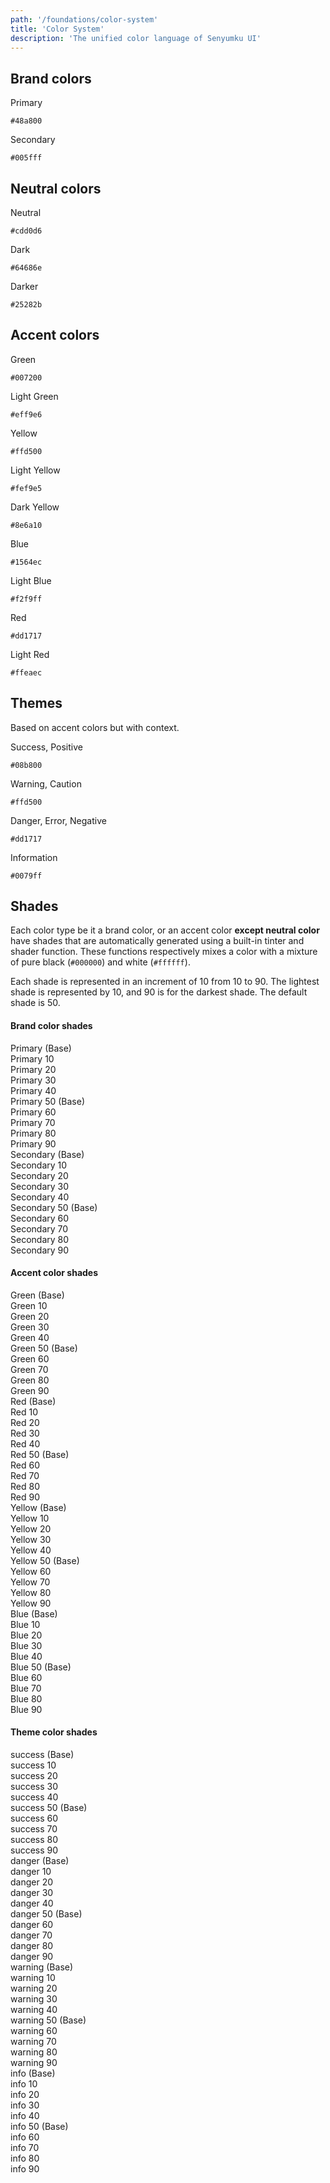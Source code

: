 ```yaml
---
path: '/foundations/color-system'
title: 'Color System'
description: 'The unified color language of Senyumku UI'
---
```


## Brand colors

<div className="Grids Grids--gapless MarginBottom">
  <div className="Grid Grid-3">
    <div className="BgColor-primary Flex Flex-column JustifyContent-center AlignItems-center Padding">
      <p className="Typography-regular16 FontWeight-semibold">Primary</p>
      <code>#48a800</code>
    </div>
  </div>
  <div className="Grid Grid-3">
    <div className="BgColor-secondary Flex Flex-column JustifyContent-center AlignItems-center Padding">
      <p className="Typography-regular16 FontWeight-semibold">Secondary</p>
      <code>#005fff</code>
    </div>
  </div>
</div>

## Neutral colors

<div className="Grids Grids--gapless MarginBottom">
  <div className="Grid Grid-3">
    <div className="BgColor-neutral Flex Flex-column JustifyContent-center AlignItems-center Padding">
      <p className="Typography-regular16 FontWeight-semibold">Neutral</p>
      <code>#cdd0d6</code>
    </div>
  </div>
  <div className="Grid Grid-3">
    <div className="BgColor-dark Flex Flex-column JustifyContent-center AlignItems-center Padding">
      <p className="Typography-regular16 FontWeight-semibold">Dark</p>
      <code>#64686e</code>
    </div>
  </div>
  <div className="Grid Grid-3">
    <div className="BgColor-darker Flex Flex-column JustifyContent-center AlignItems-center Padding">
      <p className="Typography-regular16 FontWeight-semibold">Darker</p>
      <code>#25282b</code>
    </div>
  </div>
</div>

## Accent colors

<div className="Grids Grids--gapless MarginBottom">
  <div className="Grid Grid-3">
    <div className="BgColor-green Flex Flex-column JustifyContent-center AlignItems-center Padding">
      <p className="Typography-regular16 FontWeight-semibold">Green</p>
      <code>#007200</code>
    </div>
  </div>
  <div className="Grid Grid-3">
    <div className="BgColor-lightgreen Flex Flex-column JustifyContent-center AlignItems-center Padding">
      <p className="Typography-regular16 FontWeight-semibold">Light Green</p>
      <code>#eff9e6</code>
    </div>
  </div>
</div>

<div className="Grids Grids--gapless MarginBottom">
  <div className="Grid Grid-3">
    <div className="BgColor-yellow Flex Flex-column JustifyContent-center AlignItems-center Padding">
      <p className="Typography-regular16 FontWeight-semibold">Yellow</p>
      <code>#ffd500</code>
    </div>
  </div>
  <div className="Grid Grid-3">
    <div className="BgColor-lightyellow Flex Flex-column JustifyContent-center AlignItems-center Padding">
      <p className="Typography-regular16 FontWeight-semibold">Light Yellow</p>
      <code>#fef9e5</code>
    </div>
  </div>
  <div className="Grid Grid-3">
    <div className="BgColor-darkyellow Flex Flex-column JustifyContent-center AlignItems-center Padding">
      <p className="Typography-regular16 FontWeight-semibold">Dark Yellow</p>
      <code>#8e6a10</code>
    </div>
  </div>
</div>

<div className="Grids Grids--gapless MarginBottom">
  <div className="Grid Grid-3">
    <div className="BgColor-blue Flex Flex-column JustifyContent-center AlignItems-center Padding">
      <p className="Typography-regular16 FontWeight-semibold">Blue</p>
      <code>#1564ec</code>
    </div>
  </div>
  <div className="Grid Grid-3">
    <div className="BgColor-lightblue Flex Flex-column JustifyContent-center AlignItems-center Padding">
      <p className="Typography-regular16 FontWeight-semibold">Light Blue</p>
      <code>#f2f9ff</code>
    </div>
  </div>
</div>

<div className="Grids Grids--gapless MarginBottom">
  <div className="Grid Grid-3">
    <div className="BgColor-red Flex Flex-column JustifyContent-center AlignItems-center Padding">
      <p className="Typography-regular16 FontWeight-semibold">Red</p>
      <code>#dd1717</code>
    </div>
  </div>
  <div className="Grid Grid-3">
    <div className="BgColor-lightred Flex Flex-column JustifyContent-center AlignItems-center Padding">
      <p className="Typography-regular16 FontWeight-semibold">Light Red</p>
      <code>#ffeaec</code>
    </div>
  </div>
</div>

## Themes

Based on accent colors but with context.

<div className="Grids Grids--gapless MarginBottom">
  <div className="Grid Grid-4">
    <div className="BgColor-success Flex Flex-column JustifyContent-center AlignItems-center Padding">
      <p className="Typography-regular16 FontWeight-semibold">Success, Positive</p>
      <code>#08b800</code>
    </div>
  </div>
  <div className="Grid Grid-4">
    <div className="BgColor-warning Flex Flex-column JustifyContent-center AlignItems-center Padding">
      <p className="Typography-regular16 FontWeight-semibold">Warning, Caution</p>
      <code>#ffd500</code>
    </div>
  </div>
  <div className="Grid Grid-4">
    <div className="BgColor-danger Flex Flex-column JustifyContent-center AlignItems-center Padding">
      <p className="Typography-regular16 FontWeight-semibold">Danger, Error, Negative</p>
      <code>#dd1717</code>
    </div>
  </div>
  <div className="Grid Grid-4">
    <div className="BgColor-info Flex Flex-column JustifyContent-center AlignItems-center Padding">
      <p className="Typography-regular16 FontWeight-semibold">Information</p>
      <code>#0079ff</code>
    </div>
  </div>
</div>

## Shades

Each color type be it a brand color, or an accent color **except neutral color** have shades that
are automatically generated using a built-in tinter and shader function. These functions
respectively mixes a color with a mixture of pure black (`#000000`) and white (`#ffffff`).

Each shade is represented in an increment of 10 from 10 to 90. The lightest shade is represented by
10, and 90 is for the darkest shade. The default shade is 50.

#### Brand color shades

<div className="Grids MarginBottom">
  <div className="Grid Grid-12 Grid-sm-6 Grid-md-3">
    <div className="Padding FontWeight-semibold BgColor-primary">Primary (Base)</div>
    <div className="Padding FontWeight-semibold BgColor-primary-10">Primary 10</div>
    <div className="Padding FontWeight-semibold BgColor-primary-20">Primary 20</div>
    <div className="Padding FontWeight-semibold BgColor-primary-30">Primary 30</div>
    <div className="Padding FontWeight-semibold BgColor-primary-40">Primary 40</div>
    <div className="Padding FontWeight-semibold BgColor-primary-50">Primary 50 (Base)</div>
    <div className="Padding FontWeight-semibold BgColor-primary-60">Primary 60</div>
    <div className="Padding FontWeight-semibold BgColor-primary-70">Primary 70</div>
    <div className="Padding FontWeight-semibold BgColor-primary-80">Primary 80</div>
    <div className="Padding FontWeight-semibold BgColor-primary-90">Primary 90</div>
  </div>
  <div className="Grid Grid-12 Grid-sm-6 Grid-md-3">
    <div className="Padding FontWeight-semibold BgColor-secondary">Secondary (Base)</div>
    <div className="Padding FontWeight-semibold BgColor-secondary-10">Secondary 10</div>
    <div className="Padding FontWeight-semibold BgColor-secondary-20">Secondary 20</div>
    <div className="Padding FontWeight-semibold BgColor-secondary-30">Secondary 30</div>
    <div className="Padding FontWeight-semibold BgColor-secondary-40">Secondary 40</div>
    <div className="Padding FontWeight-semibold BgColor-secondary-50">Secondary 50 (Base)</div>
    <div className="Padding FontWeight-semibold BgColor-secondary-60">Secondary 60</div>
    <div className="Padding FontWeight-semibold BgColor-secondary-70">Secondary 70</div>
    <div className="Padding FontWeight-semibold BgColor-secondary-80">Secondary 80</div>
    <div className="Padding FontWeight-semibold BgColor-secondary-90">Secondary 90</div>
  </div>
</div>

#### Accent color shades

<div className="Grids MarginBottom">
  <div className="Grid Grid-12 Grid-sm-6 Grid-md-3">
    <div className="Padding FontWeight-semibold BgColor-green">Green (Base)</div>
    <div className="Padding FontWeight-semibold BgColor-green-10">Green 10</div>
    <div className="Padding FontWeight-semibold BgColor-green-20">Green 20</div>
    <div className="Padding FontWeight-semibold BgColor-green-30">Green 30</div>
    <div className="Padding FontWeight-semibold BgColor-green-40">Green 40</div>
    <div className="Padding FontWeight-semibold BgColor-green-50">Green 50 (Base)</div>
    <div className="Padding FontWeight-semibold BgColor-green-60">Green 60</div>
    <div className="Padding FontWeight-semibold BgColor-green-70">Green 70</div>
    <div className="Padding FontWeight-semibold BgColor-green-80">Green 80</div>
    <div className="Padding FontWeight-semibold BgColor-green-90">Green 90</div>
  </div>
  <div className="Grid Grid-12 Grid-sm-6 Grid-md-3">
    <div className="Padding FontWeight-semibold BgColor-red">Red (Base)</div>
    <div className="Padding FontWeight-semibold BgColor-red-10">Red 10</div>
    <div className="Padding FontWeight-semibold BgColor-red-20">Red 20</div>
    <div className="Padding FontWeight-semibold BgColor-red-30">Red 30</div>
    <div className="Padding FontWeight-semibold BgColor-red-40">Red 40</div>
    <div className="Padding FontWeight-semibold BgColor-red-50">Red 50 (Base)</div>
    <div className="Padding FontWeight-semibold BgColor-red-60">Red 60</div>
    <div className="Padding FontWeight-semibold BgColor-red-70">Red 70</div>
    <div className="Padding FontWeight-semibold BgColor-red-80">Red 80</div>
    <div className="Padding FontWeight-semibold BgColor-red-90">Red 90</div>
  </div>
  <div className="Grid Grid-12 Grid-sm-6 Grid-md-3">
    <div className="Padding FontWeight-semibold BgColor-yellow">Yellow (Base)</div>
    <div className="Padding FontWeight-semibold BgColor-yellow-10">Yellow 10</div>
    <div className="Padding FontWeight-semibold BgColor-yellow-20">Yellow 20</div>
    <div className="Padding FontWeight-semibold BgColor-yellow-30">Yellow 30</div>
    <div className="Padding FontWeight-semibold BgColor-yellow-40">Yellow 40</div>
    <div className="Padding FontWeight-semibold BgColor-yellow-50">Yellow 50 (Base)</div>
    <div className="Padding FontWeight-semibold BgColor-yellow-60">Yellow 60</div>
    <div className="Padding FontWeight-semibold BgColor-yellow-70">Yellow 70</div>
    <div className="Padding FontWeight-semibold BgColor-yellow-80">Yellow 80</div>
    <div className="Padding FontWeight-semibold BgColor-yellow-90">Yellow 90</div>
  </div>

  <div className="Grid Grid-12 Grid-sm-6 Grid-md-3">
    <div className="Padding FontWeight-semibold BgColor-blue">Blue (Base)</div>
    <div className="Padding FontWeight-semibold BgColor-blue-10">Blue 10</div>
    <div className="Padding FontWeight-semibold BgColor-blue-20">Blue 20</div>
    <div className="Padding FontWeight-semibold BgColor-blue-30">Blue 30</div>
    <div className="Padding FontWeight-semibold BgColor-blue-40">Blue 40</div>
    <div className="Padding FontWeight-semibold BgColor-blue-50">Blue 50 (Base)</div>
    <div className="Padding FontWeight-semibold BgColor-blue-60">Blue 60</div>
    <div className="Padding FontWeight-semibold BgColor-blue-70">Blue 70</div>
    <div className="Padding FontWeight-semibold BgColor-blue-80">Blue 80</div>
    <div className="Padding FontWeight-semibold BgColor-blue-90">Blue 90</div>
  </div>
</div>

#### Theme color shades

<div className="Grids MarginBottom">
  <div className="Grid Grid-12 Grid-sm-6 Grid-md-3">
    <div className="Padding FontWeight-semibold BgColor-success">success (Base)</div>
    <div className="Padding FontWeight-semibold BgColor-success-10">success 10</div>
    <div className="Padding FontWeight-semibold BgColor-success-20">success 20</div>
    <div className="Padding FontWeight-semibold BgColor-success-30">success 30</div>
    <div className="Padding FontWeight-semibold BgColor-success-40">success 40</div>
    <div className="Padding FontWeight-semibold BgColor-success-50">success 50 (Base)</div>
    <div className="Padding FontWeight-semibold BgColor-success-60">success 60</div>
    <div className="Padding FontWeight-semibold BgColor-success-70">success 70</div>
    <div className="Padding FontWeight-semibold BgColor-success-80">success 80</div>
    <div className="Padding FontWeight-semibold BgColor-success-90">success 90</div>
  </div>
  <div className="Grid Grid-12 Grid-sm-6 Grid-md-3">
    <div className="Padding FontWeight-semibold BgColor-danger">danger (Base)</div>
    <div className="Padding FontWeight-semibold BgColor-danger-10">danger 10</div>
    <div className="Padding FontWeight-semibold BgColor-danger-20">danger 20</div>
    <div className="Padding FontWeight-semibold BgColor-danger-30">danger 30</div>
    <div className="Padding FontWeight-semibold BgColor-danger-40">danger 40</div>
    <div className="Padding FontWeight-semibold BgColor-danger-50">danger 50 (Base)</div>
    <div className="Padding FontWeight-semibold BgColor-danger-60">danger 60</div>
    <div className="Padding FontWeight-semibold BgColor-danger-70">danger 70</div>
    <div className="Padding FontWeight-semibold BgColor-danger-80">danger 80</div>
    <div className="Padding FontWeight-semibold BgColor-danger-90">danger 90</div>
  </div>
  <div className="Grid Grid-12 Grid-sm-6 Grid-md-3">
    <div className="Padding FontWeight-semibold BgColor-warning">warning (Base)</div>
    <div className="Padding FontWeight-semibold BgColor-warning-10">warning 10</div>
    <div className="Padding FontWeight-semibold BgColor-warning-20">warning 20</div>
    <div className="Padding FontWeight-semibold BgColor-warning-30">warning 30</div>
    <div className="Padding FontWeight-semibold BgColor-warning-40">warning 40</div>
    <div className="Padding FontWeight-semibold BgColor-warning-50">warning 50 (Base)</div>
    <div className="Padding FontWeight-semibold BgColor-warning-60">warning 60</div>
    <div className="Padding FontWeight-semibold BgColor-warning-70">warning 70</div>
    <div className="Padding FontWeight-semibold BgColor-warning-80">warning 80</div>
    <div className="Padding FontWeight-semibold BgColor-warning-90">warning 90</div>
  </div>

  <div className="Grid Grid-12 Grid-sm-6 Grid-md-3">
    <div className="Padding FontWeight-semibold BgColor-info">info (Base)</div>
    <div className="Padding FontWeight-semibold BgColor-info-10">info 10</div>
    <div className="Padding FontWeight-semibold BgColor-info-20">info 20</div>
    <div className="Padding FontWeight-semibold BgColor-info-30">info 30</div>
    <div className="Padding FontWeight-semibold BgColor-info-40">info 40</div>
    <div className="Padding FontWeight-semibold BgColor-info-50">info 50 (Base)</div>
    <div className="Padding FontWeight-semibold BgColor-info-60">info 60</div>
    <div className="Padding FontWeight-semibold BgColor-info-70">info 70</div>
    <div className="Padding FontWeight-semibold BgColor-info-80">info 80</div>
    <div className="Padding FontWeight-semibold BgColor-info-90">info 90</div>
  </div>
</div>
